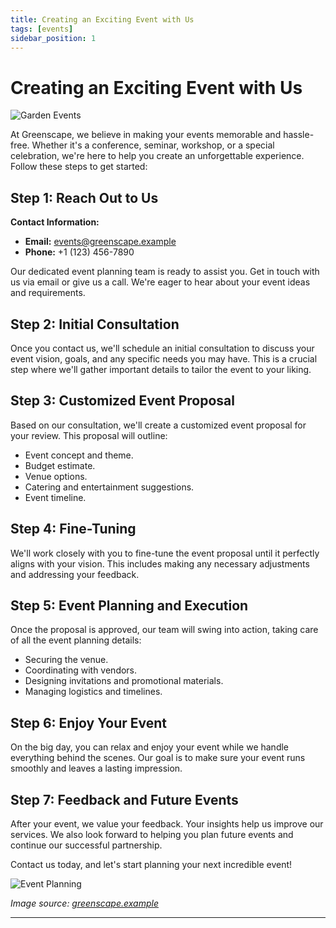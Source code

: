 ```yaml
---
title: Creating an Exciting Event with Us
tags: [events]
sidebar_position: 1
---
```


# Creating an Exciting Event with Us

![Garden Events](https://github.com/jannelson36/GreenScape/blob/main/static/Open%20Garden%20(2).gif?raw=true)

At Greenscape, we believe in making your events memorable and hassle-free. Whether it's a conference, seminar, workshop, or a special celebration, we're here to help you create an unforgettable experience. Follow these steps to get started:

## Step 1: Reach Out to Us

**Contact Information:**
- **Email:** [events@greenscape.example](mailto:events@greenscape.example)
- **Phone:** +1 (123) 456-7890

Our dedicated event planning team is ready to assist you. Get in touch with us via email or give us a call. We're eager to hear about your event ideas and requirements.

## Step 2: Initial Consultation

Once you contact us, we'll schedule an initial consultation to discuss your event vision, goals, and any specific needs you may have. This is a crucial step where we'll gather important details to tailor the event to your liking.

## Step 3: Customized Event Proposal

Based on our consultation, we'll create a customized event proposal for your review. This proposal will outline:

- Event concept and theme.
- Budget estimate.
- Venue options.
- Catering and entertainment suggestions.
- Event timeline.

## Step 4: Fine-Tuning

We'll work closely with you to fine-tune the event proposal until it perfectly aligns with your vision. This includes making any necessary adjustments and addressing your feedback.

## Step 5: Event Planning and Execution

Once the proposal is approved, our team will swing into action, taking care of all the event planning details:

- Securing the venue.
- Coordinating with vendors.
- Designing invitations and promotional materials.
- Managing logistics and timelines.

## Step 6: Enjoy Your Event

On the big day, you can relax and enjoy your event while we handle everything behind the scenes. Our goal is to make sure your event runs smoothly and leaves a lasting impression.

## Step 7: Feedback and Future Events

After your event, we value your feedback. Your insights help us improve our services. We also look forward to helping you plan future events and continue our successful partnership.

Contact us today, and let's start planning your next incredible event!

![Event Planning](https://raw.githubusercontent.com/jannelson36/GreenScape/main/static/logo.png)

*Image source: [greenscape.example](https://greenscape.example)*

---